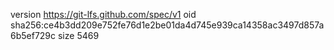 version https://git-lfs.github.com/spec/v1
oid sha256:ce4b3dd209e752fe76d1e2be01da4d745e939ca14358ac3497d857a6b5ef729c
size 5469
